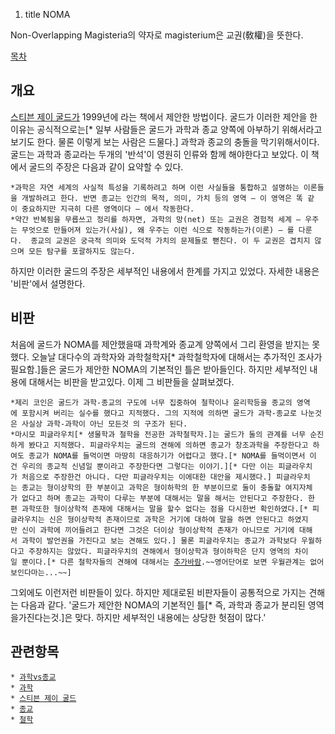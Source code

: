 #title NOMA

Non-Overlapping Magisteria의 약자로 magisterium은 교권(敎權)을 뜻한다. 

[[목차]]
== 개요 ==
[[스티븐 제이 굴드]]가 1999년에 <Rock of Ages>라는 책에서 제안한 방법이다. 굴드가 이러한 제안을 한 이유는 공식적으로는[* 일부 사람들은 굴드가 과학과 종교 양쪽에 아부하기 위해서라고 보기도 한다. 물론 이렇게 보는 사람은 드물다.] 과학과 종교의 충돌을 막기위해서이다. 굴드는 과학과 종교라는 두개의 '반석'이 영원히 인류와 함께 해야한다고 보았다. 이 책에서 굴드의 주장은 다음과 같이 요약할 수 있다.
 *과학은 자연 세계의 사실적 특성을 기록하려고 하며 이런 사실들을 통합하고 설명하는 이론들을 개발하려고 한다. 반면 종교는 인간의 목적, 의미, 가치 등의 영역 – 이 영역은 똑 같이 중요하지만 지극히 다른 영역이다 – 에서 작동한다.
 *약간 반복됨을 무릅쓰고 정리를 하자면, 과학의 망(net) 또는 교권은 경험적 세계 – 우주는 무엇으로 만들어져 있는가(사실), 왜 우주는 이런 식으로 작동하는가(이론) – 를 다룬다.  종교의 교권은 궁극적 의미와 도덕적 가치의 문제들로 뻗친다. 이 두 교권은 겹치지 않으며 모든 탐구를 포괄하지도 않는다.
하지만 이러한 굴드의 주장은 세부적인 내용에서 한계를 가지고 있었다. 자세한 내용은 '비판'에서 설명한다.

== 비판 ==
처음에 굴드가 NOMA를 제안했을때 과학계와 종교계 양쪽에서 그리 환영을 받지는 못했다. 오늘날 대다수의 과학자와 과학철학자[* 과학철학자에 대해서는 추가적인 조사가 필요함.]들은 굴드가 제안한 NOMA의 기본적인 틀은 받아들인다. 하지만 세부적인 내용에 대해서는 비판을 받고있다. 이제 그 비판들을 살펴보겠다.
 *제리 코인은 굴드가 과학-종교의 구도에 너무 집중하여 철학이나 윤리학등을 종교의 영역에 포함시켜 버리는 실수를 했다고 지적했다. 그의 지적에 의하면 굴드가 과학-종교로 나눈것은 사실상 과학-과학이 아닌 모든것 의 구조가 된다.
 *마시모 피글라우치[* 생물학과 철학을 전공한 과학철학자.]는 굴드가 둘의 관계를 너무 순진하게 봤다고 지적했다. 피글라우치는 굴드의 견해에 의하면 종교가 창조과학을 주장한다고 하여도 종교가 NOMA를 들먹이면 마땅히 대응하기가 어렵다고 했다.[* NOMA를 들먹이면서 이건 우리의 종교적 신념일 뿐이라고 주장한다면 그렇다는 이야기.][* 다만 이는 피글라우치가 처음으로 주장한건 아니다. 다만 피글라우치는 이에대한 대안을 제시했다.] 피글라우치는 종교는 형이상학의 한 부분이고 과학은 형이하학의 한 부분이므로 둘이 충돌할 여지자체가 없다고 하며 종교는 과학이 다루는 부분에 대해서는 말을 해서는 안된다고 주장한다. 한편 과학또한 형이상학적 존재에 대해서는 말을 할수 없다는 점을 다시한번 확인하였다.[* 피글라우치는 신은 형이상학적 존재이므로 과학은 거기에 대하여 말을 하면 안된다고 하였지만 신이 과학에 끼어들려고 한다면 그것은 더이상 형이상학적 존재가 아니므로 거기에 대해서 과학이 발언권을 가진다고 보는 견해도 있다.] 물론 피글라우치는 종교가 과학보다 우월하다고 주장하지는 않았다. 피글라우치의 견해에서 형이상학과 형이하학은 단지 영역의 차이일 뿐이다.[* 다른 철학자들의 견해에 대해서는 [[추가바람]].~~영어단어로 보면 우월관계는 없어보인다마는...~~]

그외에도 이런저런 비판들이 있다. 하지만 제대로된 비판자들이 공통적으로 가지는 견해는 다음과 같다. '굴드가 제안한 NOMA의 기본적인 틀[* 즉, 과학과 종교가 분리된 영역을가진다는것.]은 맞다. 하지만 세부적인 내용에는 상당한 헛점이 많다.'


== 관련항목 ==
 * [[과학vs종교]]
 * [[과학]]
 * [[스티븐 제이 굴드]]
 * [[종교]]
 * [[철학]]
